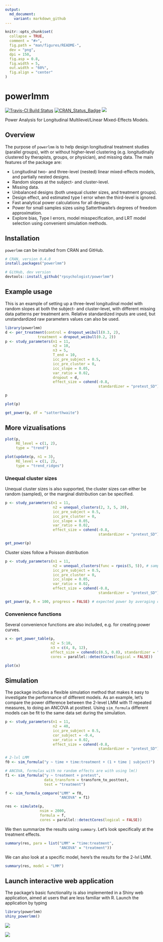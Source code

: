 ```yaml
---
output:
  md_document:
    variant: markdown_github
---
```


<!-- README.md is generated from README.Rmd. Please edit that file -->

```r
knitr::opts_chunk$set(
  collapse = TRUE,
  comment = "#>",
  fig.path = "man/figures/README-",
  dev = "png",
  dpi = 150,
  fig.asp = 0.8,
  fig.width = 5,
  out.width = "60%",
  fig.align = "center"
)
```

# powerlmm
[![Travis-CI Build Status](https://travis-ci.org/rpsychologist/powerlmm.svg?branch=master)](https://travis-ci.org/rpsychologist/powerlmm)
[![CRAN_Status_Badge](http://www.r-pkg.org/badges/version/powerlmm)](https://cran.r-project.org/package=powerlmm)
[![](https://cranlogs.r-pkg.org/badges/grand-total/powerlmm)](https://cran.r-project.org/package=powerlmm)

Power Analysis for Longitudinal Multilevel/Linear Mixed-Effects Models.

## Overview
The purpose of `powerlmm` is to help design longitudinal treatment studies (parallel groups), with
or without higher-level clustering (e.g. longitudinally clustered by therapists, 
groups, or physician), and missing data. The main features of the package are:

* Longitudinal two- and three-level (nested) linear mixed-effects models, and partially nested designs.
* Random slopes at the subject- and cluster-level. 
* Missing data.
* Unbalanced designs (both unequal cluster sizes, and treatment groups).
* Design effect, and estimated type I error when the third-level is ignored.
* Fast analytical power calculations for all designs.
* Power for small samples sizes using Satterthwaite's degrees of freedom approximation.
* Explore bias, Type I errors, model misspecification, and LRT model selection 
  using convenient simulation methods.

## Installation
`powerlmm` can be installed from CRAN and GitHub. 
```r
# CRAN, version 0.4.0
install.packages("powerlmm")

# GitHub, dev version
devtools::install_github("rpsychologist/powerlmm")
```

## Example usage
This is an example of setting up a three-level longitudinal model with random slopes at both the subject- 
and cluster-level, with different missing data patterns per treatment arm. Relative standardized inputs are used,
but unstandardized raw parameters values can also be used. 

```r
library(powerlmm)
d <- per_treatment(control = dropout_weibull(0.3, 2),
               treatment = dropout_weibull(0.2, 2))
p <- study_parameters(n1 = 11,
                      n2 = 10,
                      n3 = 5,
                      T_end = 10,
                      icc_pre_subject = 0.5,
                      icc_pre_cluster = 0,
                      icc_slope = 0.05,
                      var_ratio = 0.02,
                      dropout = d,
                      effect_size = cohend(-0.8, 
                                           standardizer = "pretest_SD"))

p
```

```r
plot(p)
```

```r
get_power(p, df = "satterthwaite")
```

## More vizualisations
```r
plot(p, 
     RE_level = c(1, 2), 
     type = "trend")
```
```r
plot(update(p, n1 = 3), 
     RE_level = c(1, 2), 
     type = "trend_ridges")
```


### Unequal cluster sizes
Unequal cluster sizes is also supported, the cluster sizes can either be random (sampled), or the marginal distribution can be specified. 

```r
p <- study_parameters(n1 = 11,
                      n2 = unequal_clusters(2, 3, 5, 20),
                      icc_pre_subject = 0.5,
                      icc_pre_cluster = 0,
                      icc_slope = 0.05,
                      var_ratio = 0.02,
                      effect_size = cohend(-0.8, 
                                           standardizer = "pretest_SD"))

get_power(p)
```

Cluster sizes follow a Poisson distribution
```r
p <- study_parameters(n1 = 11,
                      n2 = unequal_clusters(func = rpois(5, 5)), # sample from Poisson
                      icc_pre_subject = 0.5,
                      icc_pre_cluster = 0,
                      icc_slope = 0.05,
                      var_ratio = 0.02,
                      effect_size = cohend(-0.8, 
                                           standardizer = "pretest_SD"))

get_power(p, R = 100, progress = FALSE) # expected power by averaging over R realizations
```

### Convenience functions
Several convenience functions are also included, e.g. for creating power curves.

```r
x <- get_power_table(p, 
                     n2 = 5:10, 
                     n3 = c(4, 8, 12), 
                     effect_size = cohend(c(0.5, 0.8), standardizer = "pretest_SD"),
                     cores = parallel::detectCores(logical = FALSE))
```

```r
plot(x)
```

## Simulation
The package includes a flexible simulation method that makes it easy to investigate the performance of different models. As an example, let's compare the power difference
between the 2-level LMM with 11 repeated measures, to doing an ANCOVA at posttest. Using `sim_formula` different models can be fit to the same data set during the simulation.
```r
p <- study_parameters(n1 = 11,
                      n2 = 40, 
                      icc_pre_subject = 0.5,
                      cor_subject = -0.4,
                      var_ratio = 0.02,
                      effect_size = cohend(-0.8, 
                                           standardizer = "pretest_SD"))

# 2-lvl LMM
f0 <- sim_formula("y ~ time + time:treatment + (1 + time | subject)")

# ANCOVA, formulas with no random effects are with using lm()
f1 <- sim_formula("y ~ treatment + pretest", 
                  data_transform = transform_to_posttest, 
                  test = "treatment")

f <- sim_formula_compare("LMM" = f0, 
                         "ANCOVA" = f1)

res <- simulate(p, 
                nsim = 2000, 
                formula = f, 
                cores = parallel::detectCores(logical = FALSE))
```

We then summarize the results using `summary`. Let's look specifically at the treatment effects.

```r
summary(res, para = list("LMM" = "time:treatment",
                         "ANCOVA" = "treatment"))
```


We can also look at a specific model, here's the results for the 2-lvl LMM.

```r
summary(res, model = "LMM")
```


## Launch interactive web application
The package's basic functionality is also implemented in a Shiny web application, 
aimed at users that are less familiar with R. Launch the application by typing
```r
library(powerlmm)
shiny_powerlmm()
```

![](man/figures/README-shiny-screenshot1.png)

![](man/figures/README-shiny-screenshot1.png)
